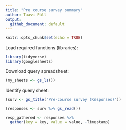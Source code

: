 ```yaml
---
title: "Pre course survey summary"
author: Taavi Päll
output: 
  github_document: default
---
```


```r
knitr::opts_chunk$set(echo = TRUE)
```

Load required functions (libraries):
```r
library(tidyverse)
library(googlesheets)
```

Download query spreadsheet:
```r
(my_sheets <- gs_ls())
```

Identify query sheet:
```r
(surv <- gs_title("Pre-course survey (Responses)"))
```

```r
(responses <- surv %>% gs_read())
```

```r
resp_gathered <- responses %>% 
  gather(key = key, value = value, -Timestamp)
```


```r

```

